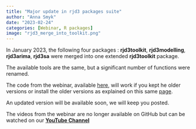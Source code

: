 ```yaml
---
title: "Major update in rjd3 packages suite"
author: "Anna Smyk"
date: "2023-02-24"
categories: [Webinar, R packages]
image: "rjd3_merge_into_toolkit.png"
---
```


In January 2023, the following four packages : **rjd3toolkit**, **rjd3modelling**, **rjd3arima**, **rjd3sa** were merged into one extended **rjd3toolkit** package.

The available tools are the same, but a significant number of functions were renamed.

The code from the webinar, available [here](https://github.com/annasmyk/Tsace_RJD_Webinar_Dec22), will work if you kept he older versions or install the older versions as explained on this same [page](https://github.com/annasmyk/Tsace_RJD_Webinar_Dec22).

An updated version will be available soon, we will keep you posted.

The videos from the webinar are no longer available on GitHub but can be watched on our [**YouTube Channel**](https://www.youtube.com/@TSwithJDemetraandR)
